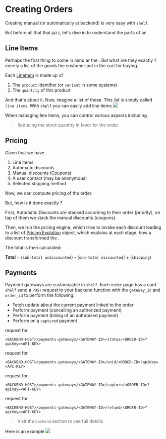 # Creating Orders
Creating manual (or automatically at backend) is very easy with `shelf`.

But before all that that jazz, let's dive in to understand the parts of an <Pink c='order'/> 

## Line Items
Perhaps the first thing to come in mind ar the <Purple c='line items' />.
But what are they exactly ? merely a list of the goods the customer put in
the cart for buying.

Each [LineItem](schema/definitions#LineItem) is made up of 
1. The `product` identifier (or `variant` in some systems)
2. The `quantity` of this product

And that's about it. Now, imagine a list of these. This list is simply called `line items`.
With `shelf` you can easily add line items
<Image src='/docs/main/admin-orders-1.webp' className='w-3/4 sm:w-[500px] mx-auto  mt-5' />

When managing line items, you can control various aspects including 
> Reducing the stock quantity in favor for the order

## Pricing
Given that we have
1. Line items
2. Automatic discounts
3. Manual discounts (Coupons)
4. A user contact (may be anonymous)
4. Selected shipping method

Now, we can compute pricing of the order.

But, how is it done exactly ?

First, Automatic Discounts are stacked according to their order (priority),
on top of them we stack the manual discounts (coupons).

Then, we run the pricing engine, which tries to invoke each discount leading
to a list of [Pricing Evolution](schema/definitions#EvoEntry) object, which explains at
each stage, how a discount transformed the <Lime c='line items' />.

The total is then calculated:

**Total** = (`sub-total undiscounted`) - (`sub-total discounted`) + (`shipping`)


## Payments
Payment gateways are customizable in `shelf`. Each `order` page has a <Lime c='payment'/> card.
`shelf` send a `POST` request to your backend function with the `gateway_id` and `order_id`
to perform the following:

* Fetch <Lime c='status' /> update about the current payment linked to the order
* Perform <Pink c='void' /> payment (cancelling an authorized payment)
* Perform <Pink c='capture' /> payment (billing of an authroized payment)
* Perform <Pink c='refund' /> on a `captured` payment

<Purple c='GET'/> request for <Lime c='status'/>
```
<BACKEND-HOST>/payments-gateways/<GATEWAY-ID>/status/<ORDER-ID>?apiKey=<API-KEY>
```

<Purple c='POST'/> request for <Lime c='void'/>
```
<BACKEND-HOST>/payments-gateways/<GATEWAY-ID>/void/<ORDER-ID>?apiKey=<API-KEY>
```

<Purple c='POST'/> request for <Lime c='capture'/>
```
<BACKEND-HOST>/payments-gateways/<GATEWAY-ID>/capture/<ORDER-ID>?apiKey=<API-KEY>
```

<Purple c='POST'/> request for <Lime c='refund'/>
```
<BACKEND-HOST>/payments-gateways/<GATEWAY-ID>/refund/<ORDER-ID>?apiKey=<API-KEY>
```

> Visit the `backend` section to see full details

Here is an example
<Image src='/docs/main/admin-orders-2.webp' className='w-3/4 sm:w-[500px] mx-auto  mt-5' />

